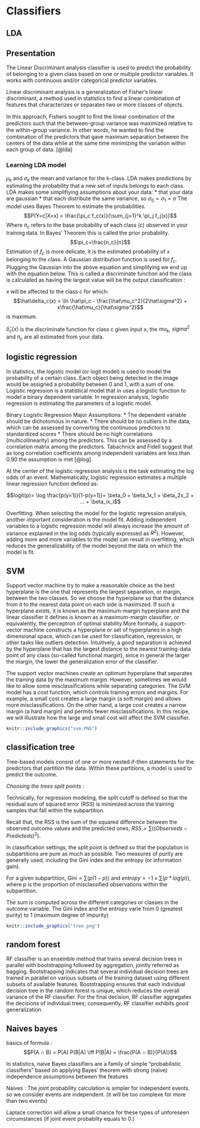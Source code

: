 # Classifiers 

## LDA

## Presentation

The Linear Discriminant analysis classifier is used to predict the probability of belonging to a given class based on one or multiple predictor variables. It works with continuous and/or categorical predictor variables.

Linear discriminant analysis is a generalization of Fisher's linear discriminant, a method used in statistics to find a linear combination of features that characterizes or separates two or more classes of objects.

In this approach, Fishers sought to ﬁnd the linear combination of the predictors such that the between-group variance was maximized relative to the within-group variance. In other words, he wanted to ﬁnd the combination of the predictors that gave maximum separation between the centers of the data while at the same time minimizing the variation within each group of data. [@lda]

### Learning LDA model

$\mu_k$ and $\sigma_k$ the mean and variance for the k-class.
LDA makes predictions by estimating the probability that a new set of inputs belongs to each class. 
LDA makes some simplifiying assumptions about your data: 
* that your data are gaussian
* that each distribute the same variance, so $\sigma_0 = \sigma_1 = \sigma$
The model uses Bayes Theorem to estimate the probabilities.
$$P(Y=c|X=x) = \frac{\pi_c f_c(x)}{\sum_{j=1}^k \pi_j f_j(x)}$$
Where $\pi_c$ refers to the base probability of each class (c) observed in your training data. In Bayes’ Theorem this is called the prior probability.
$$\pi_c=\frac{n_c}{n}$$
Estimation of $f_c$ is more delicate, it is the estimated probability of $x$ belonging to the class. A Gaussian distribution function is used for $f_c$. Plugging the Gaussian into the above equation and simplifying we end up with the equation below. This is called a discriminate function and the class is calculated as having the largest value will be the output classification :

x will be affected to the class c for which:
$$\hat\delta_c(x) = \ln \hat\pi_c - \frac{\hat\mu_c^2}{2\hat\sigma^2} + x\frac{\hat\mu_c}{\hat\sigma^2}$$ is maximum.

$\hat\delta_c(x)$ is the discriminate function for class c given input x, the $mu_k$, $sigma^2$ and $\pi_c$ are all estimated from your data.

## logistic regression

In statistics, the logistic model (or logit model) is used to model the probability of a certain class. Each object being detected in the image would be assigned a probability between 0 and 1, with a sum of one. Logistic regression is a statistical model that in  uses a logistic function to model a binary dependent variable. In regression analysis, logistic regression is estimating the parameters of a logistic model.

Binary Logistic Regression Major Assumptions:
* The dependent variable should be dichotomous in nature.
* There should be no outliers in the data, which can be assessed by converting the continuous predictors to standardized scores
* There should be no high correlations (multicollinearity) among the predictors.  This can be assessed by a correlation matrix among the predictors. Tabachnick and Fidell suggest that as long correlation coefficients among independent variables are less than 0.90 the assumption is met [@log].

At the center of the logistic regression analysis is the task estimating the log odds of an event.  Mathematically, logistic regression estimates a multiple linear regression function defined as:

$$logit(p)= \log \frac{p(y=1)}{1-p(y=1)}= \beta_0 + \beta_1x_1 + \beta_2x_2 + ... + \beta_ix_i$$

Overfitting.  When selecting the model for the logistic regression analysis, another important consideration is the model fit.  Adding independent variables to a logistic regression model will always increase the amount of variance explained in the log odds (typically expressed as $R^2$).  However, adding more and more variables to the model can result in overfitting, which reduces the generalizability of the model beyond the data on which the model is fit.

## SVM 

Support vector machine try to make a reasonable choice as the best hyperplane is the one that represents the largest separation, or margin, between the two classes. So we choose the hyperplane so that the distance from it to the nearest data point on each side is maximized. If such a hyperplane exists, it is known as the maximum-margin hyperplane and the linear classifier it defines is known as a maximum-margin classifier; or equivalently, the perceptron of optimal stability.More formally, a support-vector machine constructs a hyperplane or set of hyperplanes in a high dimensional space, which can be used for classification, regression, or other tasks like outliers detection. Intuitively, a good separation is achieved by the hyperplane that has the largest distance to the nearest training-data point of any class (so-called functional margin), since in general the larger the margin, the lower the generalization error of the classifier. 

The support vector machines create an optimum hyperplane that separates the training data by the maximum margin. However, sometimes we would like to allow some misclassifications while separating categories. The SVM model has a cost function, which controls training errors and margins. For example, a small cost creates a large margin (a soft margin) and allows more misclassifications. On the other hand, a large cost creates a narrow margin (a hard margin) and permits fewer misclassifications. In this recipe, we will illustrate how the large and small cost will affect the SVM classifier.


```r
knitr::include_graphics("svm.PNG")
```

## classification tree

Tree-based models consist of one or more nested if-then statements for the predictors that partition the data. Within these partitions, a model is used to predict the outcome.

*Choosing the trees split points :*

Technically, for regression modeling, the split cutoff is defined so that the residual sum of squared error (RSS) is minimized across the training samples that fall within the subpartition.

Recall that, the RSS is the sum of the squared difference between the observed outcome values and the predicted ones, $RSS = \sum((Observeds - Predicteds)^2)$. 

In classification settings, the split point is defined so that the population in subpartitions are pure as much as possible. Two measures of purity are generally used, including the Gini index and the entropy (or information gain).

For a given subpartition, $Gini = \sum(p(1-p))$ and $entropy = -1\times \sum(p*log(p))$, where p is the proportion of misclassified observations within the subpartition.

The sum is computed across the different categories or classes in the outcome variable. The Gini index and the entropy varie from 0 (greatest purity) to 1 (maximum degree of impurity)

```r
knitr::include_graphics("tree.png")
```


## random forest

RF classifier is an ensemble method that trains several decision trees in parallel with bootstrapping followed by aggregation, jointly referred as bagging. Bootstrapping indicates that several individual decision trees are trained in parallel on various subsets of the training dataset using different subsets of available features. Bootstrapping ensures that each individual decision tree in the random forest is unique, which reduces the overall variance of the RF classifier. For the final decision, RF classifier aggregates the decisions of individual trees; consequently, RF classifier exhibits good generalization.

## Naives bayes 

basics of formula : $$P(A ∩ B) = P(A) P(B|A) \iff P(B|A) = \frac{P(A ∩ B)}{P(A)}$$

In statistics, naive Bayes classifiers are a family of simple "probabilistic classifiers" based on applying Bayes' theorem with strong (naïve) independence assumptions between the features

Naives : The joint probability calculation is simpler for independent events. so we consider events are independent. (it will be too complexe for more than two events)

Laplace correction will allow a small chance for these types of unforeseen circumstances (if joint event probabilty equals to 0.)

